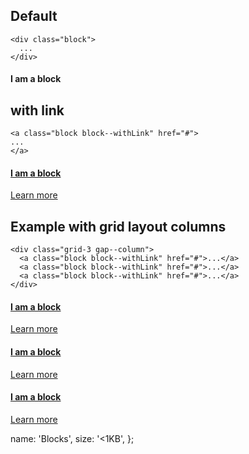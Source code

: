 
## Default

    <div class="block">
      ...
    </div>

<div className="block m-b-4">
  <h4>I am a block</h4>
</div>

## with link

    <a class="block block--withLink" href="#">
    ...
    </a>

<a className="block block--withLink m-b-4" href="#">
  <h4>I am a block</h4>
  <span className="block-caretLink">
    <span>Learn more</span> <span className="glyphicon glyphicon-chevron-right"></span>
  </span>
</a>

## Example with grid layout columns

    <div class="grid-3 gap--column">
      <a class="block block--withLink" href="#">...</a>
      <a class="block block--withLink" href="#">...</a>
      <a class="block block--withLink" href="#">...</a>
    </div>

<div className="grid-3 gap--column">
  <a className="block block--withLink" href="#">
    <h4>I am a block</h4>
    <span className="block-caretLink">
      <span>Learn more</span> <span className="glyphicon glyphicon-chevron-right"></span>
    </span>
  </a>
  <a className="block block--withLink" href="#">
    <h4>I am a block</h4>
    <span className="block-caretLink">
      <span>Learn more</span> <span className="glyphicon glyphicon-chevron-right"></span>
    </span>
  </a>
  <a className="block block--withLink" href="#">
    <h4>I am a block</h4>
    <span className="block-caretLink">
      <span>Learn more</span> <span className="glyphicon glyphicon-chevron-right"></span>
    </span>
  </a>
</div>

  name: 'Blocks',
  size: '<1KB',
};
